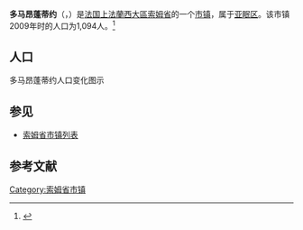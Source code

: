 {{noteTA|G1=法国地名}}
{{Infobox French commune
|name                    = 多马昂蓬蒂约
|native name             = Domart-en-Ponthieu
|arrondissement          = [[亚眠区|亚眠区]]
}}
'''多马昂蓬蒂约'''（{{lang-fr|Domart-en-Ponthieu}}，{{IPA-fr|dɔmaʁ ɑ̃ pɔ̃tjø}}）是[[法国|法国]][[上法蘭西大區|上法蘭西大區]][[索姆省|索姆省]]的一个[[市镇_(法国)|市镇]]，属于[[亚眠区|亚眠区]]。该市镇2009年时的人口为1,094人。<ref name="Statmallen Areal i Frankrikes kommuner">{{cite web|url=http://www.insee.fr/fr/ppp/bases-de-donnees/recensement/populations-legales/france-departements.asp?annee=2009#departements|title=Insee, Populations légales 2009 pour les départements et les collectivités d'outre-mer France métropolitaine et DOM|accessdate=2012-01-30|archive-date=2012-01-08|archive-url=https://web.archive.org/web/20120108000120/http://www.insee.fr/fr/ppp/bases-de-donnees/recensement/populations-legales/france-departements.asp?annee=2009#departements|dead-url=no}}</ref>

== 人口 ==
多马昂蓬蒂约人口变化图示
{{French Commune Population|80241}}

== 参见 ==
* [[索姆省市镇列表|索姆省市镇列表]]

== 参考文献 ==
{{reflist}}

{{索姆省市鎮}}

[[Category:索姆省市镇|Category:索姆省市镇]]